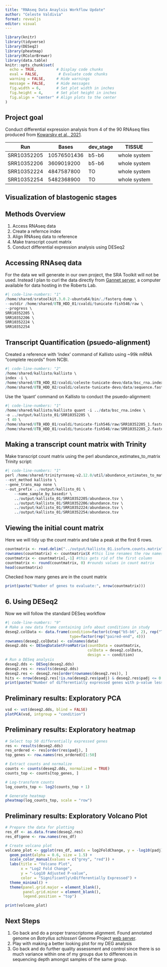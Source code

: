 ```yaml
---
title: "RNAseq Data Anaylsis Workflow Update"
author: "Celeste Valdivia"
format: revealjs
editor: visual
---
```


```r
library(knitr)
library(tidyverse)
library(DESeq2)
library(pheatmap)
library(RColorBrewer)
library(data.table)
knitr::opts_chunk$set(
  echo = TRUE,         # Display code chunks
  eval = FALSE,         # Evaluate code chunks
  warning = FALSE,     # Hide warnings
  message = FALSE,     # Hide messages
  fig.width = 6,       # Set plot width in inches
  fig.height = 4,      # Set plot height in inches
  fig.align = "center" # Align plots to the center
)
```

## Project goal

Conduct differential expression analysis from 4 of the 90 RNAseq files produced from [Kowarsky et al., 2021](https://doi.org/10.1016/j.celrep.2020.108681).

| Run         | Bases       | dev_stage | TISSUE       |
|-------------|-------------|-----------|--------------|
| SRR10352205 | 10576501436 | b5-b6     | whole system |
| SRR10352206 | 3609019200  | b5-b6     | whole system |
| SRR10352224 | 4847587800  | TO        | whole system |
| SRR10352254 | 5482368900  | TO        | whole system |

## Visualization of blastogenic stages {background-image="https://github.com/valeste/valeste.github.io/blob/master/assets/img/sex_asex_devo_TO_b5.jpeg?raw=true" background-size="700px"}

## Methods Overview

1.  Access RNAseq data
2.  Create a refernce index
3.  Align RNAseq data to reference
5.  Make transcript count matrix
6.  Conduct differential expression analysis using DESeq2

## Accessing RNAseq data

For the data we will generate in our own project, the SRA Toolkit will not be used. Instead I plan to curl the data directly from [Gannet server](https://gannet.fish.washington.edu/), a computer available for data hosting in the Roberts Lab.
```r
#| code-line-numbers: "1"
/home/shared/sratoolkit.3.0.2-ubuntu64/bin/./fasterq-dump \
--outdir /home/shared/8TB_HDD_01/cvaldi/tunicate-fish546/raw \
--progress \
SRR10352205 \
SRR10352206 \
SRR10352224 \
SRR10352254
```

## Transcript Quantification (psuedo-alignment)

Created a reference with 'index' command of Kallisto using ~99k mRNA "complete records" from NCBI.
```r
#| code-line-numbers: "2"
/home/shared/kallisto/kallisto \
index -i \
/home/shared/8TB_HDD_02/cvaldi/celeste-tunicate-devo/data/bsc_rna.index \
/home/shared/8TB_HDD_02/cvaldi/celeste-tunicate-devo/data/sequence.fasta
```

Use the 'quant' command on Kallisto to conduct the psuedo-alignment:
```r
#| code-line-numbers: "1"
/home/shared/kallisto/kallisto quant -i ../data/bsc_rna.index \
-o ../output/kallisto_01/SRR10352205 \
-t 40 \
/home/shared/8TB_HDD_01/cvaldi/tunicate-fish546/raw/SRR10352205_1.fastq \
/home/shared/8TB_HDD_01/cvaldi/tunicate-fish546/raw/SRR10352205_2.fastq
```

## Making a transcript count matrix with Trinity

Make transcript count matrix using the perl abundance_estimates_to_matrix Trinity script: 
```r
#| code-line-numbers: "1"
perl /home/shared/trinityrnaseq-v2.12.0/util/abundance_estimates_to_matrix.pl \
--est_method kallisto \
--gene_trans_map none \
--out_prefix ../output/kallisto_01 \
    --name_sample_by_basedir \
    ../output/kallisto_01/SRR10352205/abundance.tsv \
    ../output/kallisto_01/SRR10352206/abundance.tsv \
    ../output/kallisto_01/SRR10352224/abundance.tsv \
    ../output/kallisto_01/SRR10352254/abundance.tsv 
```

## Viewing the initial count matrix
Here we will tidy up the count matrix and take a peak at the first 6 rows.

```r
countmatrix <- read.delim("../output/kallisto_01.isoform.counts.matrix", header = TRUE, sep = '\t')
rownames(countmatrix) <- countmatrix$X #this line renames the row names from 1-n to the value of the first column called x
countmatrix <- countmatrix[,-1] #this gets rid of the first column
countmatrix <- round(countmatrix, 0) #rounds values in count matrix
head(countmatrix)
```

Checked how many genes are in the count matrix
```r
print(paste("Number of genes to evaluate:", nrow(countmatrix)))
```

## 6. Using DESeq2 
Now we will follow the standard DESeq workflow
```r
#| code-line-numbers: "9"
# Make a new data frame containing info about conditions in study
deseq2.colData <- data.frame(condition=factor(c(rep("b5-b6", 2), rep("TO", 2))), 
                             type=factor(rep("paired-end", 4)))
rownames(deseq2.colData) <- colnames(data)
deseq2.dds <- DESeqDataSetFromMatrix(countData = countmatrix,
                                     colData = deseq2.colData, 
                                     design = ~ condition)
# Run a DESeq analysis
deseq2.dds <- DESeq(deseq2.dds)
deseq2.res <- results(deseq2.dds)
deseq2.res <- deseq2.res[order(rownames(deseq2.res)), ]
hits <- nrow(deseq2.res[!is.na(deseq2.res$padj) & deseq2.res$padj <= 0.05, ])
print(paste("Number of differentially expressed genes with p-value less than 0.05:", hits))
```

## Preliminary results: Exploratory PCA
```r
vsd <- vst(deseq2.dds, blind = FALSE)
plotPCA(vsd, intgroup = "condition")
```

## Preliminary results: Exploratory heatmap
```r
# Select top 50 differentially expressed genes
res <- results(deseq2.dds)
res_ordered <- res[order(res$padj), ]
top_genes <- row.names(res_ordered)[1:50]

# Extract counts and normalize
counts <- counts(deseq2.dds, normalized = TRUE)
counts_top <- counts[top_genes, ]

# Log-transform counts
log_counts_top <- log2(counts_top + 1)

# Generate heatmap
pheatmap(log_counts_top, scale = "row")
```

## Preliminary results: Exploratory Volcano Plot
```r
# Prepare the data for plotting
res_df <- as.data.frame(deseq2.res)
res_df$gene <- row.names(res_df)

# Create volcano plot
volcano_plot <- ggplot(res_df, aes(x = log2FoldChange, y = -log10(padj), color = padj < 0.05)) +
  geom_point(alpha = 0.6, size = 1.5) +
  scale_color_manual(values = c("grey", "red")) +
  labs(title = "Volcano Plot",
       x = "Log2 Fold Change",
       y = "-Log10 Adjusted P-value",
       color = "Significantly\nDifferentially Expressed") +
  theme_minimal() +
  theme(panel.grid.major = element_blank(),
        panel.grid.minor = element_blank(),
        legend.position = "top")

print(volcano_plot)
```

## Next Steps

1. Go back and do a proper transcriptome alignment. Found annotated genome on *Botryllus schlosseri* Genome Project [web server](http://botryllus.stanford.edu/botryllusgenome/download/).
2. Play with making a better looking plot for my DEG analysis
3. Go back and do further quality assessment and control since there is so much variance within one of my groups due to differences in sequencing depth amongst samples of the same group.


